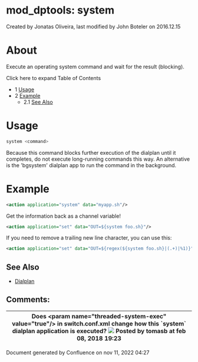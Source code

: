 
# mod_dptools: system 

 Created by  Jonatas Oliveira, last modified by  John Boteler on 2016.12.15

# About

Execute an operating system command and wait for the result (blocking). 

Click here to expand Table of Contents

* 1 [Usage](#usage)
* 2 [Example](#example)  
   * 2.1 [See Also](#see-also)

# Usage

```bash
system <command>
```

Because this command blocks further execution of the dialplan until it completes, do not execute long-running commands this way. An alternative is the 'bgsystem' dialplan app to run the command in the background.

# Example

```xml
<action application="system" data="myapp.sh"/>
```

Get the information back as a channel variable!

```xml
<action application="set" data="OUT=${system foo.sh}"/>
```

If you need to remove a trailing new line character, you can use this:

```xml
<action application="set" data="OUT=${regex(${system foo.sh}|(.+)|%1)}"/>
```

## See Also

* [Dialplan](../../Dialplan/index.mdx#0-about)

## Comments:

| Does &lt;param name="threaded-system-exec" value="true"/> in switch.conf.xml change how this \`system\` dialplan application is executed? ![](/images/icons/contenttypes/comment_16.png) Posted by tomasb at feb 08, 2018 19:23 |
| --------------------------------------------------------------------------------------------------------------------------------------------------------------------------------------------------------------------------- |

Document generated by Confluence on nov 11, 2022 04:27
